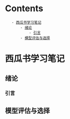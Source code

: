 = Contents =
    - [[#西瓜书学习笔记|西瓜书学习笔记]]
        - [[#西瓜书学习笔记#绪论|绪论]]
            - [[#西瓜书学习笔记#绪论#引言|引言]]
        - [[#西瓜书学习笔记#模型评估与选择|模型评估与选择]]

= 西瓜书学习笔记 =

== 绪论 ==
=== 引言 ===
== 模型评估与选择 ==

